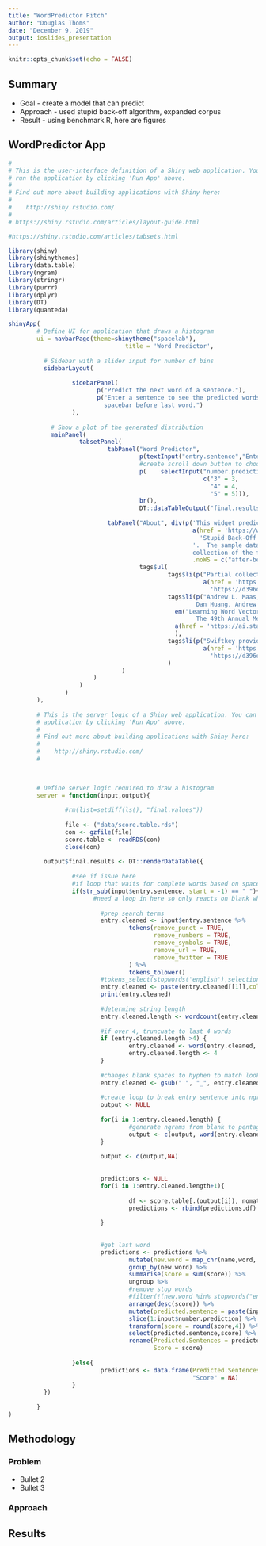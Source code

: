 ```yaml
---
title: "WordPredictor Pitch"
author: "Douglas Thoms"
date: "December 9, 2019"
output: ioslides_presentation
---
```


```r
knitr::opts_chunk$set(echo = FALSE)
```

## Summary

- Goal - create a model that can predict
- Approach - used stupid back-off algorithm, expanded corpus
- Result - using benchmark.R, here are figures

## WordPredictor App

```r
#
# This is the user-interface definition of a Shiny web application. You can
# run the application by clicking 'Run App' above.
#
# Find out more about building applications with Shiny here:
# 
#    http://shiny.rstudio.com/
#
# https://shiny.rstudio.com/articles/layout-guide.html

#https://shiny.rstudio.com/articles/tabsets.html

library(shiny)
library(shinythemes)
library(data.table)
library(ngram)
library(stringr)
library(purrr)
library(dplyr)
library(DT)
library(quanteda)

shinyApp(        
        # Define UI for application that draws a histogram
        ui = navbarPage(theme=shinytheme("spacelab"),
                                 title = 'Word Predictor',
          
          # Sidebar with a slider input for number of bins 
          sidebarLayout(
                  
                  sidebarPanel(
                         p("Predict the next word of a sentence."),
                         p("Enter a sentence to see the predicted words.  Remember to press
                           spacebar before last word.")
                  ),
            
            # Show a plot of the generated distribution
            mainPanel(
                    tabsetPanel(
                            tabPanel("Word Predictor",
                                     p(textInput("entry.sentence","Enter sentence and press spacebar:", "There are")),
                                     #create scroll down button to choose 3-5 predictions
                                     p(    selectInput("number.prediction", "Number of Predictions:",
                                                       c("3" = 3,
                                                         "4" = 4,
                                                         "5" = 5))),
                                     br(),
                                     DT::dataTableOutput("final.results")),
                            
                            tabPanel("About", div(p('This widget predicts words using the ', 
                                                    a(href = 'https://www.aclweb.org/anthology/D07-1090.pdf', 
                                                      'Stupid Back-Off Algorithm', .noWS = "outside"), 
                                                    '.  The sample data (corpus) is a 
                                                    collection of the following sources:', 
                                                    .noWS = c("after-begin", "before-end"))),
                                     tags$ul(
                                             tags$li(p("Partial collection of Gutenberg Project corpus provided by Shibamouli Lahiri: ",
                                                       a(href = 'https://d396qusza40orc.cloudfront.net/dsscapstone/dataset/Coursera-SwiftKey.zip', 
                                                         'https://d396qusza40orc.cloudfront.net/dsscapstone/dataset/Coursera-SwiftKey.zip', .noWS = "outside"))),
                                             tags$li(p("Andrew L. Maas, Raymond E. Daly, Peter T. Pham, 
                                                     Dan Huang, Andrew Y. Ng, and Christopher Potts. (2011).",
                                               em("Learning Word Vectors for Sentiment Analysis."),"
                                                     The 49th Annual Meeting of the Association for Computational Linguistics (ACL 2011).",
                                               a(href = 'https://ai.stanford.edu/~amaas/data/sentiment/', 'https://ai.stanford.edu/~amaas/data/sentiment/', .noWS = "outside"))
                                               ), 
                                             tags$li(p("Swiftkey provided a dataset which was taken from the following address:",
                                                       a(href = 'https://d396qusza40orc.cloudfront.net/dsscapstone/dataset/Coursera-SwiftKey.zip', 
                                                         'https://d396qusza40orc.cloudfront.net/dsscapstone/dataset/Coursera-SwiftKey.zip', .noWS = "outside")))
                                             )
                                )       
                        )
                    )
                )
        ),
        
        # This is the server logic of a Shiny web application. You can run the 
        # application by clicking 'Run App' above.
        #
        # Find out more about building applications with Shiny here:
        # 
        #    http://shiny.rstudio.com/
        #
        

        
        # Define server logic required to draw a histogram
        server = function(input,output){
                
                #rm(list=setdiff(ls(), "final.values"))
                
                file <- ("data/score.table.rds")
                con <- gzfile(file)
                score.table <- readRDS(con)
                close(con)
                
          output$final.results <- DT::renderDataTable({
                  
                  #see if issue here
                  #if loop that waits for complete words based on space
                  if(str_sub(input$entry.sentence, start = -1) == " "){
                        #need a loop in here so only reacts on blank white space
                  
                          #prep search terms
                          entry.cleaned <- input$entry.sentence %>%
                                  tokens(remove_punct = TRUE,
                                         remove_numbers = TRUE,
                                         remove_symbols = TRUE,
                                         remove_url = TRUE,
                                         remove_twitter = TRUE
                                  ) %>%
                                  tokens_tolower()
                          #tokens_select(stopwords('english'),selection='remove')
                          entry.cleaned <- paste(entry.cleaned[[1]],collapse=" ")
                          print(entry.cleaned)
                          
                          #determine string length
                          entry.cleaned.length <- wordcount(entry.cleaned)
                          
                          #if over 4, truncuate to last 4 words
                          if (entry.cleaned.length >4) {
                                  entry.cleaned <- word(entry.cleaned, start = entry.cleaned.length-3, end = entry.cleaned.length)
                                  entry.cleaned.length <- 4
                          }
                          
                          #changes blank spaces to hyphen to match look up tables
                          entry.cleaned <- gsub(" ", "_", entry.cleaned)
                          
                          #create loop to break entry sentence into ngram to unigram
                          output <- NULL
                          
                          for(i in 1:entry.cleaned.length) {
                                  #generate ngrams from blank to pentagram
                                  output <- c(output, word(entry.cleaned, start = i, end = entry.cleaned.length, sep = "_"))
                          }
                          
                          output <- c(output,NA)
                          
                          
                          predictions <- NULL
                          for(i in 1:entry.cleaned.length+1){
                                  
                                  df <- score.table[.(output[i]), nomatch = 0L]
                                  predictions <- rbind(predictions,df)
                                  
                          }
                          
                          
                          #get last word
                          predictions <- predictions %>%
                                  mutate(new.word = map_chr(name,word, start = -1, sep = "_")) %>%
                                  group_by(new.word) %>%
                                  summarise(score = sum(score)) %>%
                                  ungroup %>%
                                  #remove stop words
                                  #filter(!(new.word %in% stopwords("english"))) %>%
                                  arrange(desc(score)) %>%
                                  mutate(predicted.sentence = paste(input$entry.sentence,new.word)) %>%
                                  slice(1:input$number.prediction) %>%
                                  transform(score = round(score,4)) %>%
                                  select(predicted.sentence,score) %>%
                                  rename(Predicted.Sentences = predicted.sentence,
                                         Score = score)
                  
                  }else{
                          predictions <- data.frame(Predicted.Sentences = "Please put in space after last word",
                                                    "Score" = NA)
                  }
          })
        
        }
)

```

## Methodology
### Problem
- Bullet 2
- Bullet 3

### Approach

## Results


